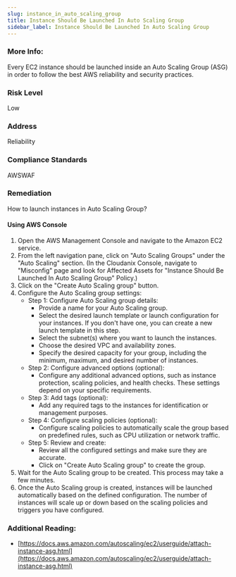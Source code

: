 ```yaml
---
slug: instance_in_auto_scaling_group
title: Instance Should Be Launched In Auto Scaling Group
sidebar_label: Instance Should Be Launched In Auto Scaling Group
---
```


### More Info:

Every EC2 instance should be launched inside an Auto Scaling Group (ASG) in order to follow the best AWS reliability and security practices.

### Risk Level

Low

### Address

Reliability

### Compliance Standards

AWSWAF

### Remediation

How to launch instances in Auto Scaling Group?

#### Using AWS Console

1. Open the AWS Management Console and navigate to the Amazon EC2 service.
2. From the left navigation pane, click on "Auto Scaling Groups" under the "Auto Scaling" section.
    (In the Cloudanix Console, navigate to "Misconfig" page and look for Affected Assets for "Instance Should Be Launched In Auto Scaling Group" Policy.)
3. Click on the "Create Auto Scaling group" button.
4. Configure the Auto Scaling group settings:
   - Step 1: Configure Auto Scaling group details:
     - Provide a name for your Auto Scaling group.
     - Select the desired launch template or launch configuration for your instances. If you don't have one, you can create a new launch template in this step.
     - Select the subnet(s) where you want to launch the instances.
     - Choose the desired VPC and availability zones.
     - Specify the desired capacity for your group, including the minimum, maximum, and desired number of instances.
   - Step 2: Configure advanced options (optional):
     - Configure any additional advanced options, such as instance protection, scaling policies, and health checks. These settings depend on your specific requirements.
   - Step 3: Add tags (optional):
     - Add any required tags to the instances for identification or management purposes.
   - Step 4: Configure scaling policies (optional):
     - Configure scaling policies to automatically scale the group based on predefined rules, such as CPU utilization or network traffic.
   - Step 5: Review and create:
     - Review all the configured settings and make sure they are accurate.
     - Click on "Create Auto Scaling group" to create the group.
5. Wait for the Auto Scaling group to be created. This process may take a few minutes.
6. Once the Auto Scaling group is created, instances will be launched automatically based on the defined configuration. The number of instances will scale up or down based on the scaling policies and triggers you have configured.

### Additional Reading:

- [https://docs.aws.amazon.com/autoscaling/ec2/userguide/attach-instance-asg.html](https://docs.aws.amazon.com/autoscaling/ec2/userguide/attach-instance-asg.html) 

